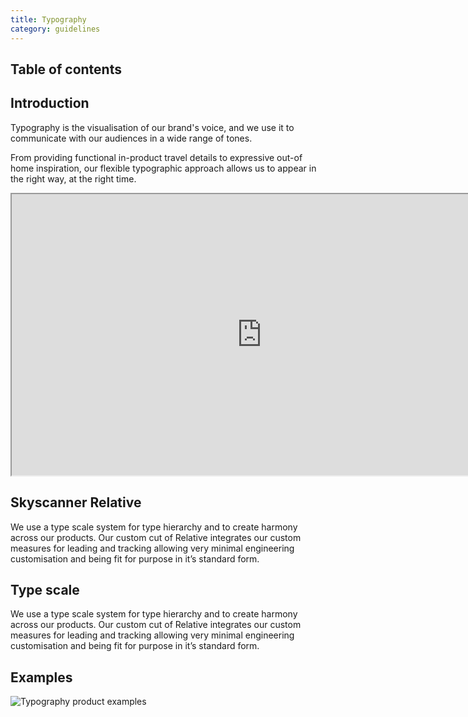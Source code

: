 ```yaml
---
title: Typography
category: guidelines
---
```



## Table of contents

## Introduction

Typography is the visualisation of our brand's voice, and we use it to communicate with our audiences in a wide range of tones.

From providing functional in-product travel details to expressive out-of home inspiration, our flexible typographic approach allows us to appear in the right way, at the right time.

<iframe style={{border: '1px solid rgba(0, 0, 0, 0.1)'}} width="800" height="450" src="https://www.figma.com/embed?embed_host=share&url=https%3A%2F%2Fwww.figma.com%2Ffile%2Fa0xD8Q9AS85pIEnNtBBf2s%2FCMS-Options%3Fnode-id%3D268%253A6526" allowfullscreen></iframe>

## Skyscanner Relative

<FontFace />

We use a type scale system for type hierarchy and to create harmony across our products. 
Our custom cut of Relative integrates our custom measures for leading and tracking allowing very minimal engineering customisation and being fit for purpose in it’s standard form.

## Type scale

We use a type scale system for type hierarchy and to create harmony across our products. 
Our custom cut of Relative integrates our custom measures for leading and tracking allowing very minimal engineering customisation and being fit for purpose in it’s standard form.

<TypeScale />

## Examples

![Typography product examples](../static/typography/typography_examples.png)
